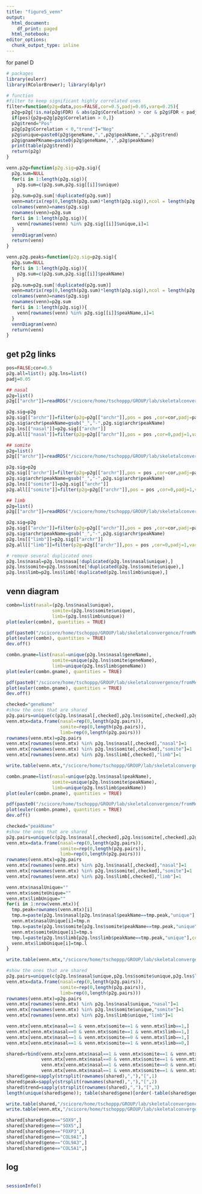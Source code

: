 ```yaml
---
title: "figure5_venn"
output: 
  html_document:
    df_print: paged
  html_notebook:
editor_options:
  chunk_output_type: inline
---
```


for panel D

```r
# packages
library(eulerr)
library(RColorBrewer); library(dplyr)
```

```r
# function
#filter to keep significant highly correlated ones
filter=function(p2g=data,pos=FALSE,cor=0.5,padj=0.05,varq=0.25){
  p2g=p2g[!is.na(p2g$FDR) & abs(p2g$Correlation) > cor & p2g$FDR < padj & (p2g$VarQRNA > varq & p2g$VarQATAC > varq),]
  if(pos){p2g=p2g[p2g$Correlation > 0,]}
  p2g$trend="Pos"
  p2g[p2g$Correlation < 0,"trend"]="Neg"
  p2g$unique=paste0(p2g$geneName,",",p2g$peakName,",",p2g$trend)
  p2g$gnamePKname=paste0(p2g$geneName,",",p2g$peakName)
  print(table(p2g$trend))
  return(p2g)
}

venn.p2g=function(p2g.sig=p2g.sig){
  p2g.sum=NULL
  for(i in 1:length(p2g.sig)){
    p2g.sum=c(p2g.sum,p2g.sig[[i]]$unique)
  }
  p2g.sum=p2g.sum[!duplicated(p2g.sum)]
  venn=matrix(rep(0,length(p2g.sum)*length(p2g.sig)),ncol = length(p2g.sig))
  colnames(venn)=names(p2g.sig)
  rownames(venn)=p2g.sum
  for(i in 1:length(p2g.sig)){
    venn[rownames(venn) %in% p2g.sig[[i]]$unique,i]=1
  }
  vennDiagram(venn)
  return(venn)
}

venn.p2g.peaks=function(p2g.sig=p2g.sig){
  p2g.sum=NULL
  for(i in 1:length(p2g.sig)){
    p2g.sum=c(p2g.sum,p2g.sig[[i]]$peakName)
  }
  p2g.sum=p2g.sum[!duplicated(p2g.sum)]
  venn=matrix(rep(0,length(p2g.sum)*length(p2g.sig)),ncol = length(p2g.sig))
  colnames(venn)=names(p2g.sig)
  rownames(venn)=p2g.sum
  for(i in 1:length(p2g.sig)){
    venn[rownames(venn) %in% p2g.sig[[i]]$peakName,i]=1
  }
  vennDiagram(venn)
  return(venn)
}
```

## get p2g links

```r
pos=FALSE;cor=0.5 
p2g.all=list(); p2g.lns=list()
padj=0.05

## nasal
p2g=list()
p2g[["archr"]]=readRDS("/scicore/home/tschoppp/GROUP/lab/skeletalconvergence/fromMenghan/scATAC/peak2gene/nasal_mesenchyme_p2glinks_ArchR.rds")[["full"]]

p2g.sig=p2g
p2g.sig[["archr"]]=filter(p2g=p2g[["archr"]],pos = pos ,cor=cor,padj=padj,varq=0.25);dim(p2g.sig[["archr"]])
p2g.sig$archr$peakName=gsub("_","-",p2g.sig$archr$peakName)
p2g.lns[["nasal"]]=p2g.sig[["archr"]]
p2g.all[["nasal"]]=filter(p2g=p2g[["archr"]],pos = pos ,cor=0,padj=1,varq=0.25)

## somite
p2g=list()
p2g[["archr"]]=readRDS("/scicore/home/tschoppp/GROUP/lab/skeletalconvergence/fromMenghan/scATAC/peak2gene/somite_mesenchyme_p2glinks_ArchR.rds")[["full"]]

p2g.sig=p2g
p2g.sig[["archr"]]=filter(p2g=p2g[["archr"]],pos = pos ,cor=cor,padj=padj,varq=0.25);dim(p2g.sig[["archr"]])
p2g.sig$archr$peakName=gsub("_","-",p2g.sig$archr$peakName)
p2g.lns[["somite"]]=p2g.sig[["archr"]]
p2g.all[["somite"]]=filter(p2g=p2g[["archr"]],pos = pos ,cor=0,padj=1,varq=0.25)

## limb
p2g=list()
p2g[["archr"]]=readRDS("/scicore/home/tschoppp/GROUP/lab/skeletalconvergence/fromMenghan/scATAC/peak2gene/limb_mesenchyme_p2glinks_ArchR.rds")[["full"]]

p2g.sig=p2g
p2g.sig[["archr"]]=filter(p2g=p2g[["archr"]],pos = pos ,cor=cor,padj=padj,varq=0.25);dim(p2g.sig[["archr"]])
p2g.sig$archr$peakName=gsub("_","-",p2g.sig$archr$peakName)
p2g.lns[["limb"]]=p2g.sig[["archr"]]
p2g.all[["limb"]]=filter(p2g=p2g[["archr"]],pos = pos ,cor=0,padj=1,varq=0.25)

# remove several duplicated ones
p2g.lns$nasal=p2g.lns$nasa[!duplicated(p2g.lns$nasal$unique),]
p2g.lns$somite=p2g.lns$somite[!duplicated(p2g.lns$somite$unique),]
p2g.lns$limb=p2g.lns$limb[!duplicated(p2g.lns$limb$unique),]

```

## venn diagram

```r
combn=list(nasal=(p2g.lns$nasal$unique),
                 somite=(p2g.lns$somite$unique),
                 limb=(p2g.lns$limb$unique))
plot(euler(combn), quantities = TRUE)

pdf(paste0("/scicore/home/tschoppp/GROUP/lab/skeletalconvergence/fromMenghan/figure_drafts/fig5/p2g_venn_absCutoff0.5.pdf"),width = 6,height = 5)
plot(euler(combn), quantities = TRUE)
dev.off()

```

```r
combn.gname=list(nasal=unique(p2g.lns$nasal$geneName),
                 somite=unique(p2g.lns$somite$geneName),
                 limb=unique(p2g.lns$limb$geneName))
plot(euler(combn.gname), quantities = TRUE)

pdf(paste0("/scicore/home/tschoppp/GROUP/lab/skeletalconvergence/fromMenghan/figure_drafts/fig5/p2g_venn_absCutoff0.5_gname.pdf"),width = 6,height = 5)
plot(euler(combn.gname), quantities = TRUE)
dev.off()

```

```r
checked="geneName"
#show the ones that are shared
p2g.pairs=unique(c(p2g.lns$nasal[,checked],p2g.lns$somite[,checked],p2g.lns$limb[,checked]))
venn.mtx=data.frame(nasal=rep(0,length(p2g.pairs)),
                    somite=rep(0,length(p2g.pairs)),
                    limb=rep(0,length(p2g.pairs)))
rownames(venn.mtx)=p2g.pairs
venn.mtx[rownames(venn.mtx) %in% p2g.lns$nasal[,checked],"nasal"]=1
venn.mtx[rownames(venn.mtx) %in% p2g.lns$somite[,checked],"somite"]=1
venn.mtx[rownames(venn.mtx) %in% p2g.lns$limb[,checked],"limb"]=1

write.table(venn.mtx,"/scicore/home/tschoppp/GROUP/lab/skeletalconvergence/fromMenghan/figure_drafts/fig5/p2g_venn_absCutoff0.5_mtxGeneName.txt",sep = "\t",quote = F)

```

```r
combn.pname=list(nasal=unique(p2g.lns$nasal$peakName),
                 somite=unique(p2g.lns$somite$peakName),
                 limb=unique(p2g.lns$limb$peakName))
plot(euler(combn.pname), quantities = TRUE)

pdf(paste0("/scicore/home/tschoppp/GROUP/lab/skeletalconvergence/fromMenghan/figure_drafts/fig5/p2g_venn_absCutoff0.5_pname.pdf"),width = 6,height = 5)
plot(euler(combn.pname), quantities = TRUE)
dev.off()

```

```r
checked="peakName"
#show the ones that are shared
p2g.pairs=unique(c(p2g.lns$nasal[,checked],p2g.lns$somite[,checked],p2g.lns$limb[,checked]))
venn.mtx=data.frame(nasal=rep(0,length(p2g.pairs)),
                    somite=rep(0,length(p2g.pairs)),
                    limb=rep(0,length(p2g.pairs)))
rownames(venn.mtx)=p2g.pairs
venn.mtx[rownames(venn.mtx) %in% p2g.lns$nasal[,checked],"nasal"]=1
venn.mtx[rownames(venn.mtx) %in% p2g.lns$somite[,checked],"somite"]=1
venn.mtx[rownames(venn.mtx) %in% p2g.lns$limb[,checked],"limb"]=1

venn.mtx$nasalUnique=""
venn.mtx$somiteUnique=""
venn.mtx$limbUnique=""
for(i in 1:nrow(venn.mtx)){
  tmp.peak=rownames(venn.mtx)[i]
  tmp.n=paste(p2g.lns$nasal[p2g.lns$nasal$peakName==tmp.peak,"unique"],collapse = ";")
  venn.mtx$nasalUnique[i]=tmp.n
  tmp.s=paste(p2g.lns$somite[p2g.lns$somite$peakName==tmp.peak,"unique"],collapse = ";")
  venn.mtx$somiteUnique[i]=tmp.s
  tmp.l=paste(p2g.lns$limb[p2g.lns$limb$peakName==tmp.peak,"unique"],collapse = ";")
  venn.mtx$limbUnique[i]=tmp.l
}

write.table(venn.mtx,"/scicore/home/tschoppp/GROUP/lab/skeletalconvergence/fromMenghan/figure_drafts/fig5/p2g_venn_absCutoff0.5_mtxPeakName.txt",sep = "\t",quote = F)

```

```r
#show the ones that are shared
p2g.pairs=unique(c(p2g.lns$nasal$unique,p2g.lns$somite$unique,p2g.lns$limb$unique))
venn.mtx=data.frame(nasal=rep(0,length(p2g.pairs)),
                    somite=rep(0,length(p2g.pairs)),
                    limb=rep(0,length(p2g.pairs)))
rownames(venn.mtx)=p2g.pairs
venn.mtx[rownames(venn.mtx) %in% p2g.lns$nasal$unique,"nasal"]=1
venn.mtx[rownames(venn.mtx) %in% p2g.lns$somite$unique,"somite"]=1
venn.mtx[rownames(venn.mtx) %in% p2g.lns$limb$unique,"limb"]=1

venn.mtx[venn.mtx$nasal==1 & venn.mtx$somite==1 & venn.mtx$limb==1,]
venn.mtx[venn.mtx$nasal==0 & venn.mtx$somite==1 & venn.mtx$limb==1,]
venn.mtx[venn.mtx$nasal==1 & venn.mtx$somite==0 & venn.mtx$limb==1,]
venn.mtx[venn.mtx$nasal==1 & venn.mtx$somite==1 & venn.mtx$limb==0,]

shared=rbind(venn.mtx[venn.mtx$nasal==1 & venn.mtx$somite==1 & venn.mtx$limb==1,],
             venn.mtx[venn.mtx$nasal==0 & venn.mtx$somite==1 & venn.mtx$limb==1,],
             venn.mtx[venn.mtx$nasal==1 & venn.mtx$somite==0 & venn.mtx$limb==1,],
             venn.mtx[venn.mtx$nasal==1 & venn.mtx$somite==1 & venn.mtx$limb==0,])
shared$gene=sapply(strsplit(rownames(shared),","),"[",1)
shared$peak=sapply(strsplit(rownames(shared),","),"[",2)
shared$trend=sapply(strsplit(rownames(shared),","),"[",3)
length(unique(shared$gene)); table(shared$gene)[order(-table(shared$gene))][1:50]

write.table(shared,"/scicore/home/tschoppp/GROUP/lab/skeletalconvergence/fromMenghan/figure_drafts/fig5/p2g_venn_absCutoff0.5_shared.txt",sep = "\t",quote = F)
write.table(venn.mtx,"/scicore/home/tschoppp/GROUP/lab/skeletalconvergence/fromMenghan/figure_drafts/fig5/p2g_venn_absCutoff0.5_mtx.txt",sep = "\t",quote = F)

```

```r
shared[shared$gene=="SOX9",]
shared[shared$gene=="SOX5",]
shared[shared$gene=="FOXP3",]
shared[shared$gene=="COL9A1",]
shared[shared$gene=="COL9A3",]
shared[shared$gene=="COL5A1",]

```

## log

```r

```

```r
sessionInfo()
```

